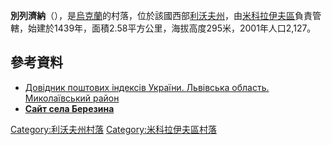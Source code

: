 {{coord|49|26|46|N|24|4|2|E|scale:100000|display=title}}

'''別列濟納'''（{{lang-uk|Березина}}），是[[烏克蘭|烏克蘭]]的村落，位於該國西部[[利沃夫州|利沃夫州]]，由[[米科拉伊夫區|米科拉伊夫區]]負責管轄，始建於1439年，面積2.58平方公里，海拔高度295米，2001年人口2,127。

==參考資料==
*[https://web.archive.org/web/20160216134314/http://www.uaidx.com/13/292/index Довідник поштових індексів України. Львівська область. Миколаївський район]
* '''[http://www.berezyna.inf.ua Сайт села Березина]{{Wayback|url=http://www.berezyna.inf.ua/ |date=20200319115538 }}'''

{{DEFAULTSORT:Березина}}
[[Category:利沃夫州村落|Category:利沃夫州村落]]
[[Category:米科拉伊夫區村落|Category:米科拉伊夫區村落]]


{{Lviv-geo-stub}}